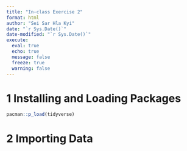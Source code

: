 ```yaml
---
title: "In-class Exercise 2"
format: html
author: "Sei Sar Hla Kyi"
date: "`r Sys.Date()`"
date-modified: "`r Sys.Date()`"
execute: 
  eval: true
  echo: true
  message: false
  freeze: true
  warning: false
---
```


# **1 Installing and Loading Packages**

```r
pacman::p_load(tidyverse)
```

# **2 Importing Data**

```r

```
